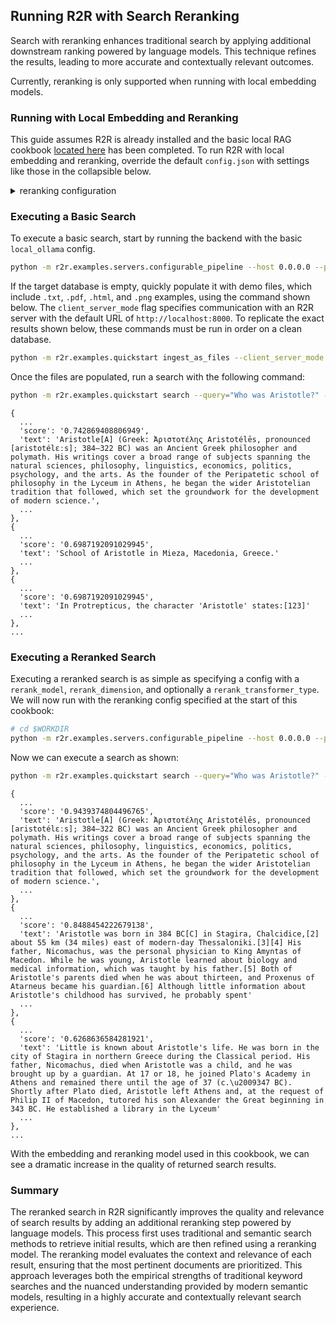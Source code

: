 
## Running R2R with Search Reranking

Search with reranking enhances traditional search by applying additional downstream ranking powered by language models. This technique refines the results, leading to more accurate and contextually relevant outcomes.

<Callout>
Currently, reranking is only supported when running with local embedding models.
</Callout>

### Running with Local Embedding and Reranking

This guide assumes R2R is already installed and the basic local RAG cookbook [located here](/cookbooks/local-rag) has been completed. To run R2R with local embedding and reranking, override the default `config.json` with settings like those in the collapsible below.

<details>
<summary>reranking configuration</summary>

```json filename="local_ollama_rerank.json"
{
  "embedding": {
    "provider": "sentence-transformers",
    "base_model": "all-MiniLM-L6-v2",
    "base_dimension": 384,
    "rerank_model": "jinaai/jina-reranker-v1-turbo-en",
    "rerank_dimension": 384,
    "rerank_transformer_type": "CrossEncoder",
    "batch_size": 32,
    "text_splitter": {
      "type": "recursive_character",
      "chunk_size": 512,
      "chunk_overlap": 20
    }
  }
}
```
These settings build upon those shown in `/examples/configs/local_ollama.json` and are provided by default in the config file located at `/examples/configs/local_ollama_rerank.json`.
</details>


### Executing a Basic Search

To execute a basic search, start by running the backend with the basic `local_ollama` config.

```bash filename="bash" copy
python -m r2r.examples.servers.configurable_pipeline --host 0.0.0.0 --port 8000 --config local_ollama
```

If the target database is empty, quickly populate it with demo files, which include `.txt`, `.pdf`, `.html`, and `.png` examples, using the command shown below. The `client_server_mode` flag specifies communication with an R2R server with the default URL of `http://localhost:8000`. To replicate the exact results shown below, these commands must be run in order on a clean database.

```bash filename="bash" copy
python -m r2r.examples.quickstart ingest_as_files --client_server_mode
```

Once the files are populated, run a search with the following command:

```bash filename="bash" copy
python -m r2r.examples.quickstart search --query="Who was Aristotle?" --client_server_mode
```

```plaintext
{
  ...
  'score': '0.742869408806949',
  'text': 'Aristotle[A] (Greek: Ἀριστοτέλης Aristotélēs, pronounced [aristotélɛːs]; 384–322 BC) was an Ancient Greek philosopher and polymath. His writings cover a broad range of subjects spanning the natural sciences, philosophy, linguistics, economics, politics, psychology, and the arts. As the founder of the Peripatetic school of philosophy in the Lyceum in Athens, he began the wider Aristotelian tradition that followed, which set the groundwork for the development of modern science.',
  ...
},
{
  ...
  'score': '0.6987192091029945',
  'text': 'School of Aristotle in Mieza, Macedonia, Greece.'
  ...
},
{
  ...
  'score': '0.6987192091029945',
  'text': 'In Protrepticus, the character 'Aristotle' states:[123]'
  ...
},
...
```

### Executing a Reranked Search

Executing a reranked search is as simple as specifying a config with a `rerank_model`, `rerank_dimension`, and optionally a `rerank_transformer_type`. We will now run with the reranking config specified at the start of this cookbook:

```bash filename="bash" copy
# cd $WORKDIR
python -m r2r.examples.servers.configurable_pipeline --host 0.0.0.0 --port 8000 --config local_ollama_rerank
```

Now we can execute a search as shown:

```bash filename="bash" copy
python -m r2r.examples.quickstart search --query="Who was Aristotle?" --client_server_mode
```

```plaintext
{
  ...
  'score': '0.9439374804496765',
  'text': 'Aristotle[A] (Greek: Ἀριστοτέλης Aristotélēs, pronounced [aristotélɛːs]; 384–322 BC) was an Ancient Greek philosopher and polymath. His writings cover a broad range of subjects spanning the natural sciences, philosophy, linguistics, economics, politics, psychology, and the arts. As the founder of the Peripatetic school of philosophy in the Lyceum in Athens, he began the wider Aristotelian tradition that followed, which set the groundwork for the development of modern science.',
  ...
},
{
  ...
  'score': '0.8488454222679138',
  'text': 'Aristotle was born in 384 BC[C] in Stagira, Chalcidice,[2] about 55 km (34 miles) east of modern-day Thessaloniki.[3][4] His father, Nicomachus, was the personal physician to King Amyntas of Macedon. While he was young, Aristotle learned about biology and medical information, which was taught by his father.[5] Both of Aristotle's parents died when he was about thirteen, and Proxenus of Atarneus became his guardian.[6] Although little information about Aristotle's childhood has survived, he probably spent'
  ...
},
{
  ...
  'score': '0.6268636584281921',
  'text': 'Little is known about Aristotle's life. He was born in the city of Stagira in northern Greece during the Classical period. His father, Nicomachus, died when Aristotle was a child, and he was brought up by a guardian. At 17 or 18, he joined Plato's Academy in Athens and remained there until the age of 37 (c.\u2009347 BC). Shortly after Plato died, Aristotle left Athens and, at the request of Philip II of Macedon, tutored his son Alexander the Great beginning in 343 BC. He established a library in the Lyceum'
  ...
},
...
```

With the embedding and reranking model used in this cookbook, we can see a dramatic increase in the quality of returned search results.


### Summary
The reranked search in R2R significantly improves the quality and relevance of search results by adding an additional reranking step powered by language models. This process first uses traditional and semantic search methods to retrieve initial results, which are then refined using a reranking model. The reranking model evaluates the context and relevance of each result, ensuring that the most pertinent documents are prioritized. This approach leverages both the empirical strengths of traditional keyword searches and the nuanced understanding provided by modern semantic models, resulting in a highly accurate and contextually relevant search experience.